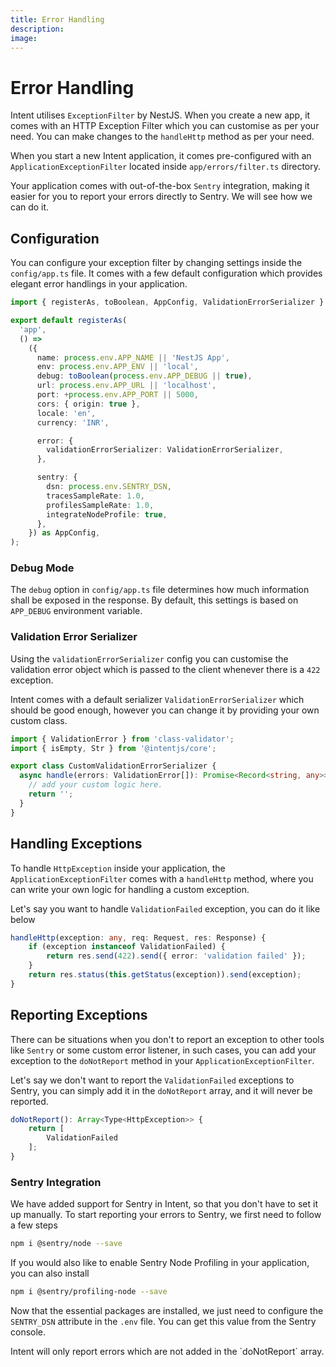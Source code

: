 ```yaml
---
title: Error Handling
description:
image:
---
```


# Error Handling

Intent utilises `ExceptionFilter` by NestJS. When you create a new app, it comes with an HTTP Exception Filter which you can customise as per your need. You can make changes to the `handleHttp` method as per your need.

When you start a new Intent application, it comes pre-configured with an `ApplicationExceptionFilter` located inside `app/errors/filter.ts` directory.

Your application comes with out-of-the-box `Sentry` integration, making it easier for you to report your errors directly to Sentry. We will see how we can do it.

## Configuration

You can configure your exception filter by changing settings inside the `config/app.ts` file. It comes with a few default configuration which provides elegant error handlings in your application.

```ts
import { registerAs, toBoolean, AppConfig, ValidationErrorSerializer } from '@libs/intent';

export default registerAs(
  'app',
  () =>
    ({
      name: process.env.APP_NAME || 'NestJS App',
      env: process.env.APP_ENV || 'local',
      debug: toBoolean(process.env.APP_DEBUG || true),
      url: process.env.APP_URL || 'localhost',
      port: +process.env.APP_PORT || 5000,
      cors: { origin: true },
      locale: 'en',
      currency: 'INR',

      error: {
        validationErrorSerializer: ValidationErrorSerializer,
      },

      sentry: {
        dsn: process.env.SENTRY_DSN,
        tracesSampleRate: 1.0,
        profilesSampleRate: 1.0,
        integrateNodeProfile: true,
      },
    }) as AppConfig,
);

```
### Debug Mode

The `debug` option in `config/app.ts` file determines how much information shall be exposed in the response. By default, this settings is based on `APP_DEBUG` environment variable.

### Validation Error Serializer
Using the `validationErrorSerializer` config you can customise the validation error object which is passed to the client whenever there is a `422` exception.

Intent comes with a default serializer `ValidationErrorSerializer` which should be good enough, however you can change it by providing your own custom class.


```ts
import { ValidationError } from 'class-validator';
import { isEmpty, Str } from '@intentjs/core';

export class CustomValidationErrorSerializer {
  async handle(errors: ValidationError[]): Promise<Record<string, any>> {
    // add your custom logic here.
    return '';
  }
}
```
## Handling Exceptions

To handle `HttpException` inside your application, the `ApplicationExceptionFilter` comes with a `handleHttp` method, where you can write your own logic for handling a custom exception.

Let's say you want to handle `ValidationFailed` exception, you can do it like below

```ts
handleHttp(exception: any, req: Request, res: Response) {
    if (exception instanceof ValidationFailed) {
        return res.send(422).send({ error: 'validation failed' });
    }
    return res.status(this.getStatus(exception)).send(exception);
}
```

## Reporting Exceptions

There can be situations when you don't to report an exception to other tools like `Sentry` or some custom error listener, in such cases, you can add your exception
to the `doNotReport` method in your `ApplicationExceptionFilter`.

Let's say we don't want to report the `ValidationFailed` exceptions to Sentry, you can simply add it in the `doNotReport` array, and it will never be reported.

```ts
doNotReport(): Array<Type<HttpException>> {
    return [
        ValidationFailed
    ];
}
```

### Sentry Integration

We have added support for Sentry in Intent, so that you don't have to set it up manually. To start reporting your errors to Sentry, we first need to follow a few steps

```bash
npm i @sentry/node --save
```

If you would also like to enable Sentry Node Profiling in your application, you can also install

```bash
npm i @sentry/profiling-node --save
```

Now that the essential packages are installed, we just need to configure the `SENTRY_DSN` attribute in the `.env` file. You can get this value from the Sentry console.

<Callout type="info">
    Intent will only report errors which are not added in the `doNotReport` array.
</Callout>